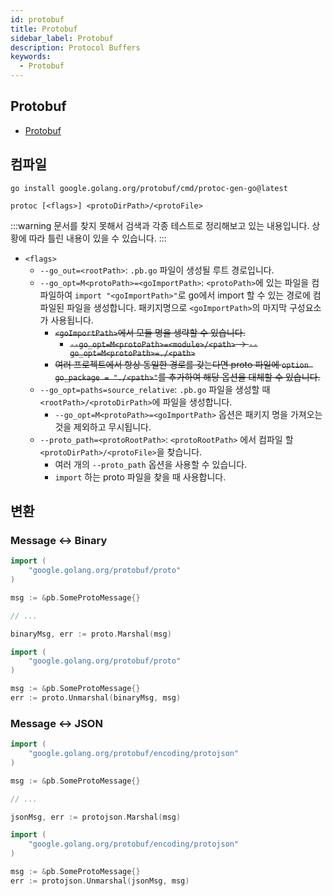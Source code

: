 ```yaml
---
id: protobuf
title: Protobuf
sidebar_label: Protobuf
description: Protocol Buffers
keywords:
  - Protobuf
---
```


## Protobuf

- [Protobuf](/docs/lang/design/protocol/protobuf/protobuf.mdx)

## 컴파일

```shell
go install google.golang.org/protobuf/cmd/protoc-gen-go@latest
```

```shell
protoc [<flags>] <protoDirPath>/<protoFile>
```

:::warning
문서를 찾지 못해서 검색과 각종 테스트로 정리해보고 있는 내용입니다. 상황에 따라 틀린 내용이 있을 수 있습니다.
:::

- `<flags>`
  - `--go_out=<rootPath>`: `.pb.go` 파일이 생성될 루트 경로입니다.
  - `--go_opt=M<protoPath>=<goImportPath>`: `<protoPath>`에 있는 파일을 컴파일하여 `import "<goImportPath>"`로 go에서 import 할 수 있는 경로에 컴파일된 파일을 생성합니다. 패키지명으로 `<goImportPath>`의 마지막 구성요소가 사용됩니다.
    - ~~`<goImportPath>`에서 모듈 명을 생략할 수 있습니다.~~
      - ~~`--go_opt=M<protoPath>=<module>/<path>` -> `--go_opt=M<protoPath>=./<path>`~~
    - ~~여러 프로젝트에서 항상 동일한 경로를 갖는다면 proto 파일에 `option go_package = "./<path>"`를 추가하여 해당 옵션을 대체할 수 있습니다.~~
  - `--go_opt=paths=source_relative`: `.pb.go` 파일을 생성할 때 `<rootPath>/<protoDirPath>`에 파일을 생성합니다.
    - `--go_opt=M<protoPath>=<goImportPath>` 옵션은 패키지 명을 가져오는 것을 제외하고 무시됩니다.
  - `--proto_path=<protoRootPath>`: `<protoRootPath>` 에서 컴파일 할 `<protoDirPath>/<protoFile>`을 찾습니다.
    - 여러 개의 `--proto_path` 옵션을 사용할 수 있습니다.
    - `import` 하는 proto 파일을 찾을 때 사용합니다.

## 변환

### Message \<-\> Binary

```go
import (
	"google.golang.org/protobuf/proto"
)

msg := &pb.SomeProtoMessage{}

// ...

binaryMsg, err := proto.Marshal(msg)
```

```go
import (
	"google.golang.org/protobuf/proto"
)

msg := &pb.SomeProtoMessage{}
err := proto.Unmarshal(binaryMsg, msg)
```

### Message \<-\> JSON

```go
import (
	"google.golang.org/protobuf/encoding/protojson"
)

msg := &pb.SomeProtoMessage{}

// ...

jsonMsg, err := protojson.Marshal(msg)
```

```go
import (
	"google.golang.org/protobuf/encoding/protojson"
)

msg := &pb.SomeProtoMessage{}
err := protojson.Unmarshal(jsonMsg, msg)
```
